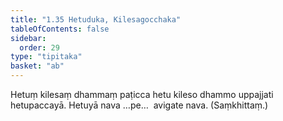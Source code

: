 ```yaml
---
title: "1.35 Hetuduka, Kilesagocchaka"
tableOfContents: false
sidebar:
  order: 29
type: "tipitaka"
basket: "ab"
---
```



<DynamicBreadcrumb />

<Division number="59">

<Paragraph number="167">
Hetuṃ kilesaṃ dhammaṃ paṭicca hetu kileso dhammo uppajjati hetupaccayā.
</Paragraph>

<Paragraph number="168">
Hetuyā nava …pe…  avigate nava. (Saṃkhittaṃ.)
</Paragraph>
</Division>